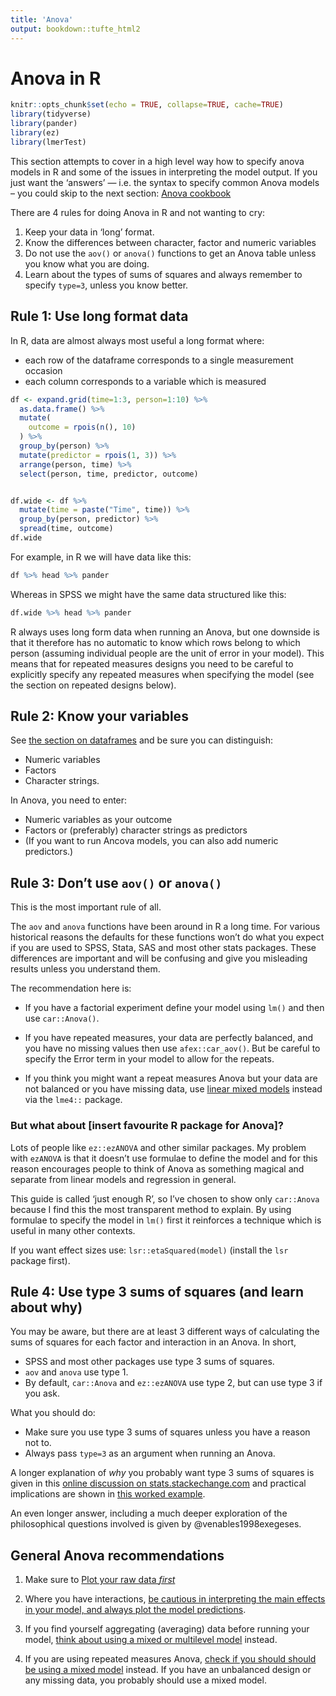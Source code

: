 ```yaml
---
title: 'Anova'
output: bookdown::tufte_html2
---
```



# Anova in R
  
```r
knitr::opts_chunk$set(echo = TRUE, collapse=TRUE, cache=TRUE)
library(tidyverse)
library(pander)
library(ez)
library(lmerTest)
```



This section attempts to cover in a high level way how to specify anova models in R and some of the issues in interpreting the model output. If you just want the 'answers' — i.e. the syntax to specify common Anova models -- you could skip to the next section: [Anova cookbook](anova-cookbook.html)



There are 4 rules for doing Anova in R and not wanting to cry:

1. Keep your data in 'long' format.
2. Know the differences between character, factor and numeric variables
3. Do not use the `aov()` or `anova()` functions to get an Anova table unless you know what you are doing.
4. Learn about the types of sums of squares and always remember to specify `type=3`, unless you know better.


## Rule 1: Use long format data {-}

In R, data are almost always most useful a long format where:

- each row of the dataframe corresponds to a single measurement occasion
- each column corresponds to a variable which is measured


```r
df <- expand.grid(time=1:3, person=1:10) %>% 
  as.data.frame() %>% 
  mutate(
    outcome = rpois(n(), 10)
  ) %>% 
  group_by(person) %>% 
  mutate(predictor = rpois(1, 3)) %>% 
  arrange(person, time) %>% 
  select(person, time, predictor, outcome)


df.wide <- df %>% 
  mutate(time = paste("Time", time)) %>% 
  group_by(person, predictor) %>% 
  spread(time, outcome)
df.wide
```


For example, in R we will have data like this:

```r
df %>% head %>% pander
```



Whereas in SPSS we might have the same data structured like this:


```r
df.wide %>% head %>% pander
```




R always uses long form data when running an Anova, but one downside is that it therefore has no automatic to know which rows belong to which person (assuming individual people are the unit of error in your model). This means that for repeated measures designs you need to be careful to explicitly specify any repeated measures when specifying the model (see the section on repeated designs below).



## Rule 2: Know your variables {-}

See [the section on dataframes](datasets.html) and be sure you can distinguish:

- Numeric variables
- Factors
- Character strings.


In Anova, you need to enter:

- Numeric variables as your outcome
- Factors or (preferably) character strings as predictors
- (If you want to run Ancova models, you can also add numeric predictors.)



## Rule 3: Don't use `aov()` or `anova()` {-}

This is the most important rule of all.

The `aov` and `anova` functions have been around in R a long time. For various historical reasons the defaults for these functions won't do what you expect if you are used to SPSS, Stata, SAS and most other stats packages. These differences are important and will be confusing and give you misleading results unless you understand them.

The recommendation here is:

- If you have a factorial experiment define your model using `lm()` and then use `car::Anova()`.

- If you have repeated measures, your data are perfectly balanced, and you have no missing values then use `afex::car_aov()`. But be careful to specify the Error term in your model to allow for the repeats.

- If you think you might want a repeat measures Anova but your data are not balanced or you have missing data, use [linear mixed models](multilevel-models.html) instead via the `lme4::` package.



### But what about [insert favourite R package for Anova]?

Lots of people like `ez::ezANOVA` and other similar packages. My problem with `ezANOVA` is that it doesn't use formulae to define the model and for this reason encourages people to think of Anova as something magical and separate from linear models and regression in general. 

This guide is called 'just enough R', so I've chosen to show only `car::Anova` because I find this the most transparent method to explain. By using formulae to specify the model in `lm()` first it reinforces a technique which is useful in many other contexts.

If you want effect sizes use: `lsr::etaSquared(model)` (install the `lsr` package first).




## Rule 4: Use type 3 sums of squares (and learn about why) {-}

You may be aware, but there are at least 3 different ways of calculating the sums of squares for each factor and interaction in an Anova. In short, 

- SPSS and most other packages use type 3 sums of squares.
- `aov` and `anova` use type 1.
- By default, `car::Anova` and `ez::ezANOVA` use type 2, but can use type 3 if you ask.


What you should do:

- Make sure you use type 3 sums of squares unless you have a reason not to.
- Always pass `type=3` as an argument when running an Anova.


A longer explanation of *why* you probably want type 3 sums of squares is given in this [online discussion on stats.stackechange.com]( https://stats.stackexchange.com/questions/60362/choice-between-type-i-type-ii-or-type-iii-anova) and practical implications are shown in [this worked example](http://dwoll.de/rexrepos/posts/anovaSStypes.html).

An even longer answer, including a much deeper exploration of the philosophical questions involved is given by @venables1998exegeses. 





## General Anova recommendations {-}


1. Make sure to [Plot your raw data *first*](graphics.html)

1. Where you have interactions, [be cautious in interpreting the main effects in your model, and always plot the model predictions](understanding-interactions.html). 

1. If you find yourself aggregating (averaging) data before running your model, [think about using a mixed or multilevel model](multilevel-models.html) instead.

1. If you are using repeated measures Anova, [check if you should should be using a mixed model](multilevel-models.html) instead. If you have an unbalanced design or any missing data, you probably should use a mixed model.






